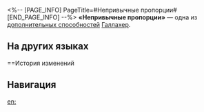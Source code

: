 <%-- [PAGE_INFO]
PageTitle=#Непривычные пропорции#
[END_PAGE_INFO] --%>
{{Навык Инфобокс
|Название         = Непривычные пропорции
|Изображение      = След Непривычные пропорции.png
|Персонаж         = Галлахер
|Тип              = Доп. способность
|Возвышение       = 2
|Длительность     = 
|Описание         = Исходящее исцеление повышается на 50% от эффекта пробития персонажа до макс. 75%.
|Свойство1        = 
|Масштабирование1 = 
}}
'''«Непривычные пропорции»''' — одна из [[дополнительная способность|дополнительных способностей]] [[Галлахер]].

==На других языках==
{{На других языках
|en   = Novel Concoction
|zhs  = 崭新配方
|zht  = 嶄新配方
|ja   = {{Rubi|新|しん}}レシピ
|ko   = 새로운 레시피
|es   = Brebaje innovador
|fr   = Cocktail signature
|ru   = Непривычные пропорции
|th   = Novel Concoction
|vi   = Công Thức Mới Mẻ
|de   = Brandneues Rezept
|id   = Novel Concoction
|pt   = Mistura Nova
}}

==История изменений
{{История изменений|3.5}}

==Навигация==
{{Навык Навбокс|Галлахер}}

[[en:]]